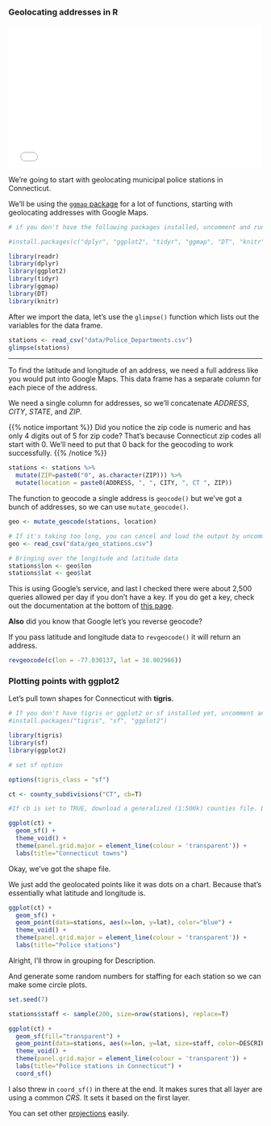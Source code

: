 ### Geolocating addresses in R



<div style="position: relative; padding-bottom: 56.25%; height: 0; overflow: hidden;">
  <iframe src="//www.youtube.com/embed/hTEQLk0dOZM?t=3s" style="position: absolute; top: 0; left: 0; width: 100%; height: 100%; border:0; encrypted-media" allowfullscreen title="YouTube Video"></iframe>
</div>


We're going to start with geolocating municipal police stations in Connecticut.

We'll be using the [`ggmap` package](https://github.com/dkahle/ggmap) for a lot of functions, starting with geolocating addresses with Google Maps.

```r
# if you don't have the following packages installed, uncomment and run the lines below

#install.packages(c("dplyr", "ggplot2", "tidyr", "ggmap", "DT", "knitr", "readr"))

library(readr)
library(dplyr)
library(ggplot2)
library(tidyr)
library(ggmap)
library(DT)
library(knitr)
```

After we import the data, let's use the `glimpse()` function which lists out the variables for the data frame.

```r
stations <- read_csv("data/Police_Departments.csv")
glimpse(stations)
```

----

To find the latitude and longitude of an address, we need a full address like you would put into Google Maps. This data frame has a separate column for each piece of the address.

We need a single column for addresses, so we'll concatenate *ADDRESS*, *CITY*, *STATE*, and *ZIP*. 

{{% notice important %}}
Did you notice the zip code is numeric and has only 4 digits out of 5 for zip code? That's because Connecticut zip codes all start with 0. We'll need to put that 0 back for the geocoding to work successfully.
{{% /notice %}}

```r
stations <- stations %>% 
  mutate(ZIP=paste0("0", as.character(ZIP))) %>% 
  mutate(location = paste0(ADDRESS, ", ", CITY, ", CT ", ZIP))
```

The function to geocode a single address is `geocode()` but we've got a bunch of addresses, so we can use `mutate_geocode()`.

```r
geo <- mutate_geocode(stations, location)
```

```r
# If it's taking too long, you can cancel and load the output by uncommenting the line below
geo <- read_csv("data/geo_stations.csv")

# Bringing over the longitude and latitude data
stations$lon <- geo$lon
stations$lat <- geo$lat
```

This is using Google's service, and last I checked there were about 2,500 queries allowed per day if you don't have a key. If you do get a key, check out the documentation at the bottom of [this page](https://github.com/dkahle/ggmap).

**Also** did you know that Google let's you reverse geocode?

If you pass latitude and longitude data to `revgeocode()` it will return an address.

```r
revgeocode(c(lon = -77.030137, lat = 38.902986))
```


### Plotting points with ggplot2

Let's pull town shapes for Connecticut with **tigris**.

```r
# If you don't have tigris or ggplot2 or sf installed yet, uncomment and run the line below
#install.packages("tigris", "sf", "ggplot2")

library(tigris)
library(sf)
library(ggplot2)

# set sf option

options(tigris_class = "sf")

ct <- county_subdivisions("CT", cb=T)

#If cb is set to TRUE, download a generalized (1:500k) counties file. Defaults to FALSE (the most detailed TIGER file).

ggplot(ct) + 
  geom_sf() +
  theme_void() +
  theme(panel.grid.major = element_line(colour = 'transparent')) +
  labs(title="Connecticut towns")
```

Okay, we've got the shape file. 

We just add the geolocated points like it was dots on a chart. Because that's essentially what latitude and longitude is.

```r

ggplot(ct) + 
  geom_sf() +
  geom_point(data=stations, aes(x=lon, y=lat), color="blue") +
  theme_void() +
  theme(panel.grid.major = element_line(colour = 'transparent')) +
  labs(title="Police stations")
```

Alright, I'll throw in grouping for Description.

And generate some random numbers for staffing for each station so we can make some circle plots.

```r
set.seed(7)

stations$staff <- sample(200, size=nrow(stations), replace=T)

ggplot(ct) + 
  geom_sf(fill="transparent") +
  geom_point(data=stations, aes(x=lon, y=lat, size=staff, color=DESCRIPTION),  fill="white", shape=1) +
  theme_void() +
  theme(panel.grid.major = element_line(colour = 'transparent')) +
  labs(title="Police stations in Connecticut") +
  coord_sf()
```

I also threw in `coord_sf()` in there at the end. It makes sures that all layer are using a common *CRS*. It sets it based on the first layer.

You can set other [projections](That https://ggplot2.tidyverse.org/reference/ggsf.html) easily.

